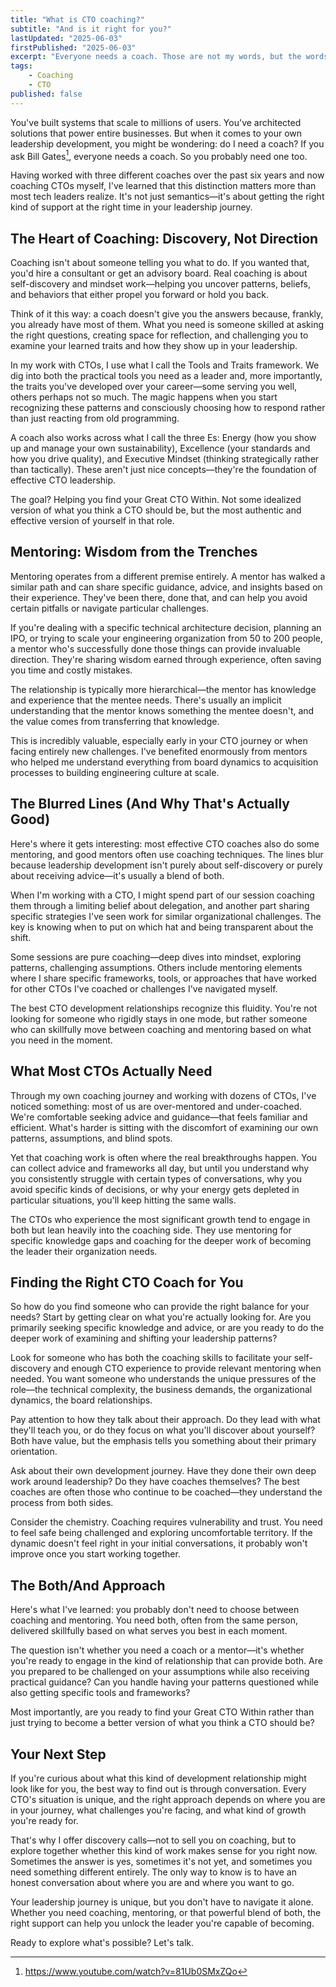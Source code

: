```yaml
---
title: "What is CTO coaching?"
subtitle: "And is it right for you?"
lastUpdated: "2025-06-03"
firstPublished: "2025-06-03"
excerpt: "Everyone needs a coach. Those are not my words, but the words of Bill Gates. So if you are a CTO you probably need one too. But what does a coach really do? And what is the difference between a coach and a mentor? And how do these relate to advisors? That's what I will try to answer in this post."
tags:
    - Coaching
    - CTO
published: false
---
```




You've built systems that scale to millions of users. You've architected solutions that power entire businesses. But when it comes to your own leadership development, you might be wondering: do I need a coach? If you ask Bill Gates[^1], everyone needs a coach. So you probably need one too. 

Having worked with three different coaches over the past six years and now coaching CTOs myself, I've learned that this distinction matters more than most tech leaders realize. It's not just semantics—it's about getting the right kind of support at the right time in your leadership journey.

## The Heart of Coaching: Discovery, Not Direction

Coaching isn't about someone telling you what to do. If you wanted that, you'd hire a consultant or get an advisory board. Real coaching is about self-discovery and mindset work—helping you uncover patterns, beliefs, and behaviors that either propel you forward or hold you back.

Think of it this way: a coach doesn't give you the answers because, frankly, you already have most of them. What you need is someone skilled at asking the right questions, creating space for reflection, and challenging you to examine your learned traits and how they show up in your leadership.

In my work with CTOs, I use what I call the Tools and Traits framework. We dig into both the practical tools you need as a leader and, more importantly, the traits you've developed over your career—some serving you well, others perhaps not so much. The magic happens when you start recognizing these patterns and consciously choosing how to respond rather than just reacting from old programming.

A coach also works across what I call the three Es: Energy (how you show up and manage your own sustainability), Excellence (your standards and how you drive quality), and Executive Mindset (thinking strategically rather than tactically). These aren't just nice concepts—they're the foundation of effective CTO leadership.

The goal? Helping you find your Great CTO Within. Not some idealized version of what you think a CTO should be, but the most authentic and effective version of yourself in that role.

## Mentoring: Wisdom from the Trenches

Mentoring operates from a different premise entirely. A mentor has walked a similar path and can share specific guidance, advice, and insights based on their experience. They've been there, done that, and can help you avoid certain pitfalls or navigate particular challenges.

If you're dealing with a specific technical architecture decision, planning an IPO, or trying to scale your engineering organization from 50 to 200 people, a mentor who's successfully done those things can provide invaluable direction. They're sharing wisdom earned through experience, often saving you time and costly mistakes.

The relationship is typically more hierarchical—the mentor has knowledge and experience that the mentee needs. There's usually an implicit understanding that the mentor knows something the mentee doesn't, and the value comes from transferring that knowledge.

This is incredibly valuable, especially early in your CTO journey or when facing entirely new challenges. I've benefited enormously from mentors who helped me understand everything from board dynamics to acquisition processes to building engineering culture at scale.

## The Blurred Lines (And Why That's Actually Good)

Here's where it gets interesting: most effective CTO coaches also do some mentoring, and good mentors often use coaching techniques. The lines blur because leadership development isn't purely about self-discovery or purely about receiving advice—it's usually a blend of both.

When I'm working with a CTO, I might spend part of our session coaching them through a limiting belief about delegation, and another part sharing specific strategies I've seen work for similar organizational challenges. The key is knowing when to put on which hat and being transparent about the shift.

Some sessions are pure coaching—deep dives into mindset, exploring patterns, challenging assumptions. Others include mentoring elements where I share specific frameworks, tools, or approaches that have worked for other CTOs I've coached or challenges I've navigated myself.

The best CTO development relationships recognize this fluidity. You're not looking for someone who rigidly stays in one mode, but rather someone who can skillfully move between coaching and mentoring based on what you need in the moment.

## What Most CTOs Actually Need

Through my own coaching journey and working with dozens of CTOs, I've noticed something: most of us are over-mentored and under-coached. We're comfortable seeking advice and guidance—that feels familiar and efficient. What's harder is sitting with the discomfort of examining our own patterns, assumptions, and blind spots.

Yet that coaching work is often where the real breakthroughs happen. You can collect advice and frameworks all day, but until you understand why you consistently struggle with certain types of conversations, why you avoid specific kinds of decisions, or why your energy gets depleted in particular situations, you'll keep hitting the same walls.

The CTOs who experience the most significant growth tend to engage in both but lean heavily into the coaching side. They use mentoring for specific knowledge gaps and coaching for the deeper work of becoming the leader their organization needs.

## Finding the Right CTO Coach for You

So how do you find someone who can provide the right balance for your needs? Start by getting clear on what you're actually looking for. Are you primarily seeking specific knowledge and advice, or are you ready to do the deeper work of examining and shifting your leadership patterns?

Look for someone who has both the coaching skills to facilitate your self-discovery and enough CTO experience to provide relevant mentoring when needed. You want someone who understands the unique pressures of the role—the technical complexity, the business demands, the organizational dynamics, the board relationships.

Pay attention to how they talk about their approach. Do they lead with what they'll teach you, or do they focus on what you'll discover about yourself? Both have value, but the emphasis tells you something about their primary orientation.

Ask about their own development journey. Have they done their own deep work around leadership? Do they have coaches themselves? The best coaches are often those who continue to be coached—they understand the process from both sides.

Consider the chemistry. Coaching requires vulnerability and trust. You need to feel safe being challenged and exploring uncomfortable territory. If the dynamic doesn't feel right in your initial conversations, it probably won't improve once you start working together.

## The Both/And Approach

Here's what I've learned: you probably don't need to choose between coaching and mentoring. You need both, often from the same person, delivered skillfully based on what serves you best in each moment.

The question isn't whether you need a coach or a mentor—it's whether you're ready to engage in the kind of relationship that can provide both. Are you prepared to be challenged on your assumptions while also receiving practical guidance? Can you handle having your patterns questioned while also getting specific tools and frameworks?

Most importantly, are you ready to find your Great CTO Within rather than just trying to become a better version of what you think a CTO should be?

## Your Next Step

If you're curious about what this kind of development relationship might look like for you, the best way to find out is through conversation. Every CTO's situation is unique, and the right approach depends on where you are in your journey, what challenges you're facing, and what kind of growth you're ready for.

That's why I offer discovery calls—not to sell you on coaching, but to explore together whether this kind of work makes sense for you right now. Sometimes the answer is yes, sometimes it's not yet, and sometimes you need something different entirely. The only way to know is to have an honest conversation about where you are and where you want to go.

Your leadership journey is unique, but you don't have to navigate it alone. Whether you need coaching, mentoring, or that powerful blend of both, the right support can help you unlock the leader you're capable of becoming.

Ready to explore what's possible? Let's talk.

[^1]: https://www.youtube.com/watch?v=81Ub0SMxZQo